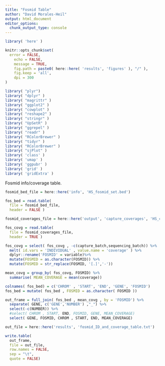 ```yaml
---
title: "Fosmid Table"
author: "David Morales-Heil"
output: html_document
editor_options: 
  chunk_output_type: console
---
```


```r
library( 'here' )
```

```r
knitr::opts_chunk$set(
  error = FALSE,
	echo = FALSE,
	message = TRUE,
	fig.path = paste0( here::here( 'results', 'figures' ), "/" ),
	fig.keep = 'all',
	dpi = 300
)
```

```r
library( "plyr")
library( "dplyr" )
library( "magrittr" )
library( "ggplot2" )
library( "cowplot" )
library( "reshape2" )
library( "stringr" )
library( "UpSetR" )
library( "ggrepel" )
library( "readr" )
library( "RColorBrewer" )
library( "tidyr" )
library( "RColorBrewer" )
library( "sjPlot" )
library( 'class' )
library( 'umap' )
library( 'ggpubr' )
library( 'grid' )
library( 'gridExtra' )
```

###################################################
###################################################

Fosmid info/coverage table.


```r

fosmid_bed_file = here::here('info', 'HS_fosmid_set.bed')

fos_bed = read.table( 
  file = fosmid_bed_file, 
  header = FALSE )

fosmid_coverages_file = here::here('output', 'capture_coverages', 'HS_capture_mean_fosmid_coverages.txt')

fos_covg = read.table( 
  file = fosmid_coverages_file, 
  header = TRUE )
```

```r
fos_covg = select( fos_covg , -c(capture_batch,sequencing_batch)) %>%
  melt( id.vars = 'INDIVIDUAL' , value.name = 'coverage' ) %>%
  dplyr::rename('FOSMID' = variable)%>%
  mutate(FOSMID = as.character(FOSMID)) %>%
  mutate(FOSMID = str_replace(FOSMID, '[.]','-'))

mean_covg = group_by( fos_covg, FOSMID) %>%
  summarise( MEAN_COVERAGE = mean(coverage))

colnames( fos_bed) = c('CHROM' , 'START', 'END', 'GENE', 'FOSMID')
fos_bed = mutate( fos_bed , FOSMID = as.character( FOSMID ))

out_frame = full_join( fos_bed , mean_covg , by = 'FOSMID') %>%
  separate( GENE, c('GENE','NUMBER') ,"_") %>%
  select(-c(NUMBER)) %>%
  #select( CHROM , START, END, FOSMID, GENE, MEAN_COVERAGE)
  select( GENE, FOSMID, CHROM , START, END, MEAN_COVERAGE)
```

```r
out_file = here::here('results', 'fosmid_ID_and_coverage_table.txt')

write.table( 
  out_frame, 
  file = out_file, 
  row.names = FALSE, 
  sep = "\t", 
  quote = FALSE)
```
